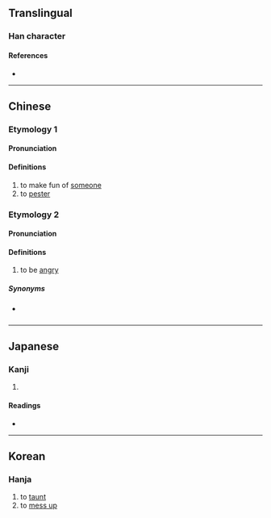 {{character info/new}}
{{also|嫐}}
==Translingual==

===Han character===
{{Han char|rn=38|rad=女|as=14|sn=17|four=66427|canj=WSVWS|ids=⿲男女男}}

====References====
* {{Han ref|kx=0273.070|dkj=06831|dj=0541.130|hdz=21087.010|uh=5B32|ud=23346|bh=ECD0|bd=60624}}

----

==Chinese==

===Etymology 1===
{{zh-forms|alt=𤲶,𢣲,𠒰}}

====Pronunciation====
{{zh-pron
|m=niǎo
|c=niu5,niu4
|mc=y
|oc=y
|ma=
|cat=
}}

====Definitions====
{{zh-hanzi}}

# to make fun of [[someone]]
# to [[pester]]

===Etymology 2===
{{zh-forms}}
{{zh-wp|yue}}

====Pronunciation====
{{zh-pron
|c=nau1
|cat=v
}}

====Definitions====
{{zh-hanzi}}

# {{lb|zh|Cantonese}} to be [[angry]]

=====Synonyms=====
* {{qualifier|Mandarin}} {{zh-l|生氣}}

----

==Japanese==

===Kanji===
{{ja-kanji|grade=9|rs=女14}}

# {{defn|lang=ja|sort=女14}}

====Readings====
* {{ja-readings|on=[[じょう]] (jō)|kun=[[なぶる]] (naburu)}}

----

==Korean==

===Hanja===
{{ko-hanja|hangeul=뇨|rv=nyo|mr=nyo}}

# to [[taunt]]
# to [[mess up]]
